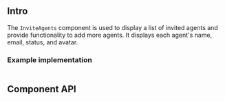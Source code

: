 
<Meta of={InviteAgentsStories} />

<Title>InviteAgents</Title>

## Intro <a id="Intro" />

The `InviteAgents` component is used to display a list of invited agents and provide functionality to add more agents. It displays each agent's name, email, status, and avatar.

<Canvas of={InviteAgentsStories.Default} />

### Example implementation

```
```

## Component API <a id="ComponentAPI" />

<ArgTypes of={InviteAgentsStories.Default} sort="requiredFirst" />